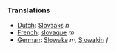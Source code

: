 ===Translations===

*[[Dutch]]: [[Slovaaks]] ''n''
*[[French]]: [[slovaque]] ''m''
*[[German]]: [[Slowake]] ''m'', [[Slowakin]] ''f''